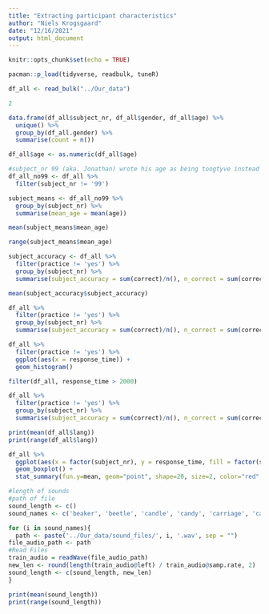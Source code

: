 ```yaml
---
title: "Extracting participant characteristics"
author: "Niels Krogsgaard"
date: "12/16/2021"
output: html_document
---
```


```r
knitr::opts_chunk$set(echo = TRUE)
```

```r
pacman::p_load(tidyverse, readbulk, tuneR)
```

```r
df_all <- read_bulk("../Our_data")
```


```r
2
```

```r
data.frame(df_all$subject_nr, df_all$gender, df_all$age) %>%
  unique() %>% 
  group_by(df_all.gender) %>% 
  summarise(count = n())
```


```r
df_all$age <- as.numeric(df_all$age)

#subject_nr 99 (aka. Jonathan) wrote his age as being toogtyve instead of 22
df_all_no99 <- df_all %>% 
  filter(subject_nr != '99')

subject_means <- df_all_no99 %>% 
  group_by(subject_nr) %>% 
  summarise(mean_age = mean(age))
```

```r
mean(subject_means$mean_age)
```

```r
range(subject_means$mean_age)
```

```r
subject_accuracy <- df_all %>% 
  filter(practice != 'yes') %>% 
  group_by(subject_nr) %>% 
  summarise(subject_accuracy = sum(correct)/n(), n_correct = sum(correct), n_total = n())
```


```r
mean(subject_accuracy$subject_accuracy)
```

```r
df_all %>% 
  filter(practice != 'yes') %>% 
  group_by(subject_nr) %>% 
  summarise(subject_accuracy = sum(correct)/n(), n_correct = sum(correct), n_total = n())
```

```r
df_all %>% 
  filter(practice != 'yes') %>% 
  ggplot(aes(x = response_time)) + 
  geom_histogram()
```
```r
filter(df_all, response_time > 2000)
```

```r
df_all %>% 
  filter(practice != 'yes') %>% 
  group_by(subject_nr) %>% 
  summarise(subject_accuracy = sum(correct)/n(), n_correct = sum(correct), n_total = n(), reaction_time = mean(response_time), Level_of_language = mean(lang))
```

```r
print(mean(df_all$lang))
print(range(df_all$lang))
```
```r
df_all %>% 
  ggplot(aes(x = factor(subject_nr), y = response_time, fill = factor(subject_nr))) +
  geom_boxplot() +
  stat_summary(fun.y=mean, geom="point", shape=20, size=2, color="red", fill="red")
```

```r
#length of sounds
#path of file
sound_length <- c()
sound_names <- c('beaker', 'beetle', 'candle', 'candy', 'carriage', 'carrot', 'cradle', 'crayon', 'dollar', "dolphin", "pickle", "picture", "raccoon", "racket", "towel", "tower")

for (i in sound_names){
  path <- paste('../Our_data/sound_files/', i, '.wav', sep = "")
file_audio_path <- path
#Read Files
train_audio = readWave(file_audio_path)
new_len <- round(length(train_audio@left) / train_audio@samp.rate, 2)
sound_length <- c(sound_length, new_len)
}
```

```r
print(mean(sound_length))
print(range(sound_length))
```

